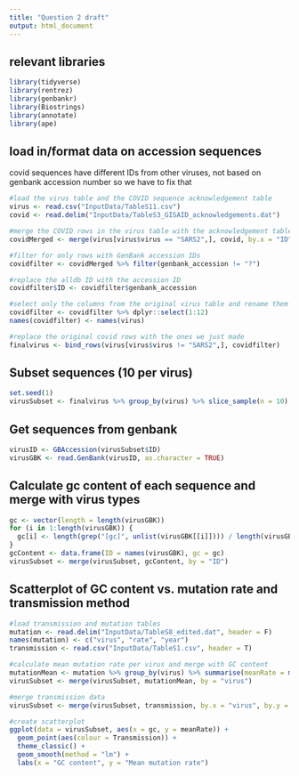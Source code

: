 ```yaml
---
title: "Question 2 draft"
output: html_document
---
```

## relevant libraries
```r
library(tidyverse)
library(rentrez)
library(genbankr)
library(Biostrings)
library(annotate)
library(ape)
```

## load in/format data on accession sequences
covid sequences have different IDs from other viruses, not based on genbank accession number so we have to fix that
```r
#load the virus table and the COVID sequence acknowledgement table
virus <- read.csv("InputData/TableS11.csv")
covid <- read.delim("InputData/TableS3_GISAID_acknowledgements.dat")

#merge the COVID rows in the virus table with the acknowledgement table
covidMerged <- merge(virus[virus$virus == "SARS2",], covid, by.x = "ID", by.y = "internID")

#filter for only rows with GenBank accession IDs
covidfilter <- covidMerged %>% filter(genbank_accession != "?") 

#replace the alldb ID with the accession ID
covidfilter$ID <- covidfilter$genbank_accession

#select only the columns from the original virus table and rename them
covidfilter <- covidfilter %>% dplyr::select(1:12)
names(covidfilter) <- names(virus)

#replace the original covid rows with the ones we just made
finalvirus <- bind_rows(virus[virus$virus != "SARS2",], covidfilter)
```

## Subset sequences (10 per virus)
```r
set.seed(1)
virusSubset <- finalvirus %>% group_by(virus) %>% slice_sample(n = 10)
```

## Get sequences from genbank
```r
virusID <- GBAccession(virusSubset$ID)
virusGBK <- read.GenBank(virusID, as.character = TRUE)
```

## Calculate gc content of each sequence and merge with virus types
```r
gc <- vector(length = length(virusGBK))
for (i in 1:length(virusGBK)) {
  gc[i] <- length(grep("[gc]", unlist(virusGBK[[i]]))) / length(virusGBK[[i]])
}
gcContent <- data.frame(ID = names(virusGBK), gc = gc)
virusSubset <- merge(virusSubset, gcContent, by = "ID")
```

## Scatterplot of GC content vs. mutation rate and transmission method
```r
#load transmission and mutation tables
mutation <- read.delim("InputData/TableS8_edited.dat", header = F)
names(mutation) <- c("virus", "rate", "year")
transmission <- read.csv("InputData/TableS1.csv", header = T)

#calculate mean mutation rate per virus and merge with GC content
mutationMean <- mutation %>% group_by(virus) %>% summarise(meanRate = mean(rate, na.rm = T))
virusSubset <- merge(virusSubset, mutationMean, by = "virus")

#merge transmission data
virusSubset <- merge(virusSubset, transmission, by.x = "virus", by.y = "Abbreviation")

#create scatterplot
ggplot(data = virusSubset, aes(x = gc, y = meanRate)) +
  geom_point(aes(colour = Transmission)) +
  theme_classic() +
  geom_smooth(method = "lm") +
  labs(x = "GC content", y = "Mean mutation rate")
```

